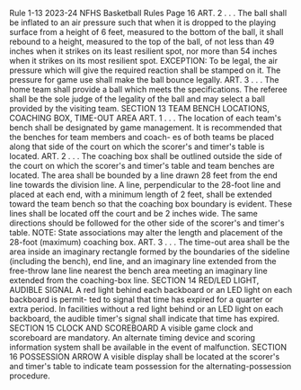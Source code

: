 Rule 1-13 2023-24 NFHS Basketball Rules Page 16 ART. 2 . . . The ball shall be inflated to an air pressure such that when it is dropped to the playing surface from a height of 6 feet, measured to the bottom of the ball, it shall rebound to a height, measured to the top of the ball, of not less than 49 inches when it strikes on its least resilient spot, nor more than 54 inches when it strikes on its most resilient spot. EXCEPTION: To be legal, the air pressure which will give the required reaction shall be stamped on it. The pressure for game use shall make the ball bounce legally. ART. 3 . . . The home team shall provide a ball which meets the specifications. The referee shall be the sole judge of the legality of the ball and may select a ball provided by the visiting team. SECTION 13 TEAM BENCH LOCATIONS, COACHING BOX, TIME-OUT AREA ART. 1 . . . The location of each team's bench shall be designated by game management. It is recommended that the benches for team members and coach- es of both teams be placed along that side of the court on which the scorer's and timer's table is located. ART. 2 . . . The coaching box shall be outlined outside the side of the court on which the scorer's and timer's table and team benches are located. The area shall be bounded by a line drawn 28 feet from the end line towards the division line. A line, perpendicular to the 28-foot line and placed at each end, with a minimum length of 2 feet, shall be extended toward the team bench so that the coaching box boundary is evident. These lines shall be located off the court and be 2 inches wide. The same directions should be followed for the other side of the scorer's and timer's table. NOTE: State associations may alter the length and placement of the 28-foot (maximum) coaching box. ART. 3 . . . The time-out area shall be the area inside an imaginary rectangle formed by the boundaries of the sideline (including the bench), end line, and an imaginary line extended from the free-throw lane line nearest the bench area meeting an imaginary line extended from the coaching-box line. SECTION 14 RED/LED LIGHT, AUDIBLE SIGNAL A red light behind each backboard or an LED light on each backboard is permit- ted to signal that time has expired for a quarter or extra period. In facilities without a red light behind or an LED light on each backboard, the audible timer's signal shall indicate that time has expired. SECTION 15 CLOCK AND SCOREBOARD A visible game clock and scoreboard are mandatory. An alternate timing device and scoring information system shall be available in the event of malfunction. SECTION 16 POSSESSION ARROW A visible display shall be located at the scorer's and timer's table to indicate team possession for the alternating-possession procedure.